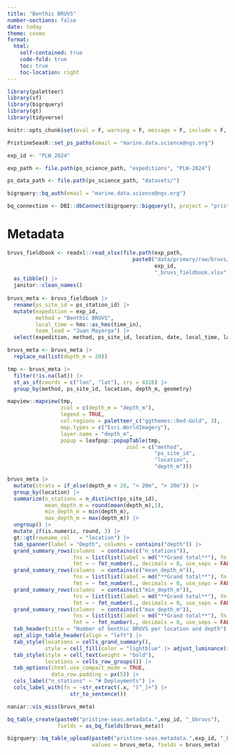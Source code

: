 ```yaml
---
title: "Benthic BRUVS"
number-sections: false
date: today
theme: cosmo
format: 
  html:
    self-contained: true
    code-fold: true
    toc: true
    toc-location: right
---
```


```r
library(paletteer)
library(sf)
library(bigrquery)
library(gt)
library(tidyverse)

knitr::opts_chunk$set(eval = F, warning = F, message = F, include = F, echo = F)

PristineSeasR::set_ps_paths(email = "marine.data.science@ngs.org")

exp_id <- "PLW_2024"

exp_path <- file.path(ps_science_path, "expeditions", "PLW-2024")

ps_data_path <- file.path(ps_science_path, "datasets/")

bigrquery::bq_auth(email = "marine.data.science@ngs.org")

bq_connection <- DBI::dbConnect(bigrquery::bigquery(), project = "pristine-seas")
```

# Metadata

```r
bruvs_fieldbook <- readxl::read_xlsx(file.path(exp_path, 
                                        paste0("data/primary/raw/bruvs/",
                                               exp_id,
                                               "_bruvs_fieldbook.xlsx"))) |> 
  as_tibble() |> 
  janitor::clean_names() 
  
bruvs_meta <- bruvs_fieldbook |> 
  rename(ps_site_id = ps_station_id) |> 
  mutate(expedition = exp_id, 
         method = "Benthic BRUVS",
         local_time = hms::as_hms(time_in),
         team_lead = "Juan Mayorga") |> 
  select(expedition, method, ps_site_id, location, date, local_time, lat, lon, depth_m, bottom_type,  rig, cam_r, cam_l,  team_lead, notes, everything(), -time_in, -species_scan)

bruvs_meta <- bruvs_meta |> 
  replace_na(list(depth_m = 20))
```

```r
tmp <- bruvs_meta |> 
  filter(!is.na(lat)) |> 
  st_as_sf(coords = c("lon", "lat"), crs = 4326) |> 
  group_by(method, ps_site_id, location, depth_m, geometry) 

mapview::mapview(tmp,
                 zcol = c(depth_m = "depth_m"), 
                 legend = TRUE,
                 col.regions = paletteer_c("ggthemes::Red-Gold", 3),
                 map.types = c("Esri.WorldImagery"),
                 layer.name = "depth_m",
                 popup = leafpop::popupTable(tmp,
                                      zcol = c("method",
                                               "ps_site_id",
                                               "location",
                                               "depth_m")))
```

```r
bruvs_meta |> 
  mutate(strata = if_else(depth_m < 20, "< 20m", "> 20m")) |> 
  group_by(location) |> 
  summarize(n_stations = n_distinct(ps_site_id),
            mean_depth_m = round(mean(depth_m),1),
            min_depth_m = min(depth_m),
            max_depth_m = max(depth_m)) |> 
  ungroup() |> 
  mutate_if(is.numeric, round, 3) |> 
  gt::gt(rowname_col   = "location") |> 
  tab_spanner(label = "Depth", columns = contains("depth")) |> 
  grand_summary_rows(columns  = contains(c("n_stations")),
                     fns = list(list(label = md("**Grand total**"), fn = "sum")),
                     fmt = ~ fmt_number(., decimals = 0, use_seps = FALSE)) |> 
  grand_summary_rows(columns  = contains(c("mean_depth_m")),
                     fns = list(list(label = md("**Grand total**"), fn = "mean")),
                     fmt = ~ fmt_number(., decimals = 0, use_seps = FALSE)) |> 
  grand_summary_rows(columns  = contains(c("min_depth_m")),
                     fns = list(list(label = md("**Grand total**"), fn = "min")),
                     fmt = ~ fmt_number(., decimals = 0, use_seps = FALSE)) |> 
  grand_summary_rows(columns  = contains(c("max_depth_m")),
                     fns = list(list(label = md("**Grand total**"), fn = "max")),
                     fmt = ~ fmt_number(., decimals = 0, use_seps = FALSE)) |> 
  tab_header(title = "Number of benthic BRUVS per location and depth") |> 
  opt_align_table_header(align = "left") |> 
  tab_style(locations = cells_grand_summary(),
            style = cell_fill(color = "lightblue" |> adjust_luminance(steps = +2))) |> 
  tab_style(style = cell_text(weight = "bold"),
            locations = cells_row_groups()) |> 
  tab_options(ihtml.use_compact_mode = TRUE,
              data_row.padding = px(5)) |> 
  cols_label("n_stations" ~ "# Deployments") |> 
  cols_label_with(fn = ~str_extract(.x, "[^_]+") |> 
                    str_to_sentence()) 
```

```r
naniar::vis_miss(bruvs_meta)
```

```r
bq_table_create(paste0("pristine-seas.metadata.",exp_id, "_bbruvs"), 
                fields = as_bq_fields(bruvs_meta))

bigrquery::bq_table_upload(paste0("pristine-seas.metadata.",exp_id, "_bbruvs"), 
                           values = bruvs_meta, fields = bruvs_meta)
```

